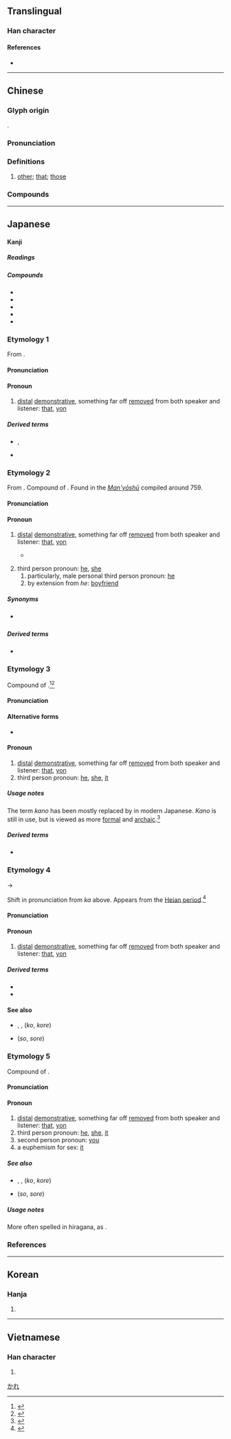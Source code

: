 {{character info/new}}
==Translingual==

===Han character===
{{Han char|rn=60|rad=彳|as=05|sn=8|four=24247|canj=HODHE|ids=⿰彳皮}}

====References====
* {{Han ref|kx=0365.250|dkj=10066|dj=0685.180|hdz=20817.100|uh=5F7C|ud=24444|bh=A9BC|bd=43452}}

----

==Chinese==
{{zh-forms}}

===Glyph origin===
{{Han etym}}
{{Han compound|彳|皮|ls=psc|c1=s|c2=p}}.

===Pronunciation===
{{zh-pron
|m=bǐ
|c=bei2
|h=pfs=pí
|md=bī
|mn=pí
|w=2pi,2pe
|w_note=2pi - vernacular; 2pe - literary
|mc=y
|oc=y
|cat=pron
}}

===Definitions===
{{zh-hanzi}}

# [[other]]; [[that]]; [[those]]

===Compounds===
{{zh-der|彼此|顧此失彼|彼竭我盈|彼眾我寡|厚此薄彼|彼得大帝|厚彼薄此|彼長我消|彼蒼|彼唱此和|不分彼此|何彼襛矣|彼岸|彼倡此和|瞻彼洛矣|挹彼注茲|挹彼注此|此唱彼和|知彼知己|知己知彼|此起彼伏|此發彼應|此問彼難|此起彼落|此仆彼起|聖彼得堡|誓彼襟靈}}

----

==Japanese==

====Kanji====
{{ja-kanji|grade=c|rs=彳05}}

=====Readings=====
{{ja-readings
|goon=ひ
|kanon=ひ
|kun=あ-, あ-の, あれ-, あ-れ, か-, かれ-, かの-
|nanori=その
}}

=====Compounds=====
{{der-top|Compounds}}
* {{ja-r|彼処|あそこ|that place over there, that organization over there}}
* {{ja-r|彼方|あちら, かなた|that way, that over there; far away}}
* {{ja-r|彼女|かのじょ|she, girlfriend}}
* {{ja-r|彼我|ひが|friend and fore}}
* {{ja-r|彼岸|ひがん}}
{{der-bottom}}

===Etymology 1===
{{ja-kanjitab|yomi=k|か}}
From {{etyl|ojp|ja|sort=か}}.

====Pronunciation====
{{ja-pron|yomi=k|か|acc=1|acc_ref=DJR}}

====Pronoun====
{{ja-pos|pronoun|か}}

# [[distal]] [[demonstrative]], something far off [[removed]] from both speaker and listener: [[that]], [[yon]]

=====Derived terms=====
{{der-top}}
* {{ja-r|彼|かの}}, {{ja-r|彼の|かの|his; that}}
* {{ja-r|彼|かれ|he}}
{{der-bottom}}

===Etymology 2===
{{ja-kanjitab|yomi=k|かれ}}
From {{etyl|ojp|ja|sort=かれ}}. Compound of {{suffix|lang=ja|sort=かれ|彼|tr1=ka|t1=that, yon|れ|tr2=re|pos2=nominalizing suffix for demonstratives}}. Found in the ''[[w:Man'yōshū|Man'yōshū]]'' compiled around 759.

====Pronunciation====
{{ja-pron|yomi=k|かれ|acc=1|acc_ref=DJR}}

====Pronoun====
{{ja-pos|pronoun|かれ}}

# [[distal]] [[demonstrative]], something far off [[removed]] from both speaker and listener: [[that]], [[yon]]
#* {{RQ:Man'yōshū|18|4045}}
#*: {{lang|ja|於伎敝欲里 美知久流之保能 伊也麻之尓 安我毛布支見我 弥不根可母'''加礼'''}}
# third person pronoun: [[he]], [[she]]
## particularly, male personal third person pronoun: [[he]]
## by extension from ''he'': [[boyfriend]]

=====Synonyms=====
* {{sense|boyfriend}} {{ja-r|彼氏|かれし}}

=====Derived terms=====
{{der-top}}
* {{ja-r|彼氏|かれし|boyfriend}}
{{der-bottom}}

===Etymology 3===
{{ja-kanjitab|yomi=k|か|o1=の}}
Compound of {{compound|lang=ja|sort=かの|彼|tr1=ka|t1=that, yon|の|tr2=no|pos2=possessive particle}}.<ref name="KDJ">{{R:Kokugo Dai Jiten}}</ref><ref name="DJR">{{R:Daijirin}}</ref>

====Pronunciation====
{{ja-pron|yomi=k|かの|acc=1|acc_ref=DJR}}

====Alternative forms====
* {{l|ja|彼の}} {{qualifier|much more common}}

====Pronoun====
{{ja-pos|pronoun|かの}}

# [[distal]] [[demonstrative]], something far off [[removed]] from both speaker and listener: [[that]], [[yon]]
# third person pronoun: [[he]], [[she]], [[it]]

=====Usage notes=====
The term ''kano'' has been mostly replaced by {{ja-r|あの}} in modern Japanese. ''Kano'' is still in use, but is viewed as more [[formal]] and [[archaic]].<ref name="KDJ">{{R:Kokugo Dai Jiten}}</ref>

=====Derived terms=====
{{der-top}}
* {{ja-r|彼女|かのじょ|she; girlfriend}}
{{der-bottom}}

===Etymology 4===
{{ja-kanjitab|yomi=k|あ}}
{{IPAchar|/ka/}} → {{IPAchar|/a/}}

Shift in pronunciation from ''ka'' above. Appears from the [[w:Heian period|Heian period]].<ref name="KDJ">{{R:Kokugo Dai Jiten}}</ref>

====Pronunciation====
{{ja-pron|yomi=k|あ}}

====Pronoun====
{{ja-pos|pronoun|あ}}

# [[distal]] [[demonstrative]], something far off [[removed]] from both speaker and listener: [[that]], [[yon]]

=====Derived terms=====
{{der-top}}
* {{ja-r|彼の|あの|that [one] {{qualifier|as a modifier}}}}
* {{ja-r|彼|あれ|that [one] {{qualifier|as a noun}}}}
{{der-bottom}}

====See also====
* {{ja-l|此}}, {{ja-l|是}}, {{ja-l|之}} (''ko'', ''kore'')
* {{ja-l|其}} (''so'', ''sore'')

===Etymology 5===
{{ja-kanjitab|yomi=k|あれ}}
Compound of {{suffix|lang=ja|sort=あれ|彼|tr1=a|t1=that, yon|れ|tr2=re|pos2=nominalizing suffix for demonstratives}}.

====Pronunciation====
{{ja-pron|yomi=k|あれ|acc=0|acc_ref=DJR}}

====Pronoun====
{{ja-pos|pronoun|あれ}}

# [[distal]] [[demonstrative]], something far off [[removed]] from both speaker and listener: [[that]], [[yon]]
# third person pronoun: [[he]], [[she]], [[it]]
# second person pronoun: [[you]]
# a euphemism for sex: [[it]]

=====See also=====
* {{ja-l|此}}, {{ja-l|是}}, {{ja-l|之}} (''ko'', ''kore'')
* {{ja-l|其}} (''so'', ''sore'')

=====Usage notes=====
More often spelled in hiragana, as {{ja-l|あれ}}.

===References===
<references/>

[[Category:Japanese basic words|かれ]]

----

==Korean==

===Hanja===
{{ko-hanja|hangeul=피|eumhun=저, 그, 저쪽}}

# {{defn|lang=ko|sort=彳05}}

----

==Vietnamese==

===Han character===
{{vi-hantu|[[bỉ]], [[bể]], [[bở]]|rs=彳05}}

# {{defn|lang=vi|sort=彳05}}